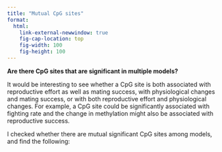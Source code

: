 ```yaml
---
title: "Mutual CpG sites"
format: 
  html:
    link-external-newwindow: true
    fig-cap-location: top
    fig-width: 100
    fig-height: 100
---
```


**Are there CpG sites that are significant in multiple models?**

It would be interesting to see whether a CpG site is both associated with reproductive effort as well as mating success, with physiological changes and mating success, or with both reproductive effort and physiological changes. For example, a CpG site could be significantly associated with fighting rate and the change in methylation might also be associated with reproductive success.

I checked whether there are mutual significant CpG sites among models, and find the following:

